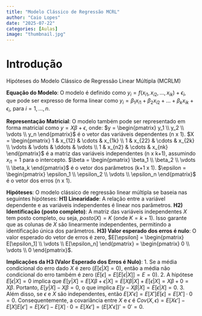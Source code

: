 ```yaml
---
title: "Modelo Clássico de Regressão MCRL"
author: "Caio Lopes"
date: "2025-07-22"
categories: [Aulas]
image: "thumbnail.jpg"
---
```


# Introdução 

Hipóteses do Modelo Clássico de Regressão Linear Múltipla (MCRLM)

**Equação do Modelo**: O modelo é definido como $y_i = f(x_{i1}, x_{i2}, ..., x_{ik}) + \epsilon_i$, que pode ser expresso de forma linear como $y_i = \beta_1 x_{i1} + \beta_2 x_{i2} + ... + \beta_k x_{ik} + \epsilon_i$, para $i = 1, ..., n$.

**Representação Matricial**: O modelo também pode ser representado em forma matricial como $y = X\beta + \epsilon$, onde:
$y = \begin{pmatrix} y_1 \\ y_2 \\ \vdots \\ y_n \end{pmatrix}$ é o vetor das variáveis dependentes (n x 1).
$X = \begin{pmatrix} 1 & x_{12} & \cdots & x_{1k} \\ 1 & x_{22} & \cdots & x_{2k} \\ \vdots & \vdots & \ddots & \vdots \\ 1 & x_{n2} & \cdots & x_{nk} \end{pmatrix}$ é a matriz das variáveis independentes (n x k+1), assumindo $x_{i1} = 1$ para o intercepto.
$\beta = \begin{pmatrix} \beta_1 \\ \beta_2 \\ \vdots \\ \beta_k \end{pmatrix}$ é o vetor dos parâmetros (k+1 x 1).
$\epsilon = \begin{pmatrix} \epsilon_1 \\ \epsilon_2 \\ \vdots \\ \epsilon_n \end{pmatrix}$ é o vetor dos erros (n x 1).

**Hipóteses**: O modelo clássico de regressão linear múltipla se baseia nas seguintes hipóteses:
**H1) Linearidade**: A relação entre a variável dependente e as variáveis independentes é linear nos parâmetros.
**H2) Identificação (posto completo)**: A matriz das variáveis independentes $X$ tem posto completo, ou seja, $posto(X) = K$ (onde $K = k+1$). Isso garante que as colunas de $X$ são linearmente independentes, permitindo a identificação única dos parâmetros.
**H3) Valor esperado dos erros é nulo**: O valor esperado do vetor de erros é zero, $E[\epsilon] = \begin{pmatrix} E[\epsilon_1] \\ \vdots \\ E[\epsilon_n] \end{pmatrix} = \begin{pmatrix} 0 \\ \vdots \\ 0 \end{pmatrix}$.

**Implicações da H3 (Valor Esperado dos Erros é Nulo)**:
    1.  Se a média condicional do erro dado $X$ é zero ($E[\epsilon|X] = 0$), então a média não condicional do erro também é zero ($E[\epsilon] = E[E[\epsilon|X]] = E = 0$).
    2.  A hipótese $E[\epsilon|X] = 0$ implica que $E[y|X] = E[X\beta + \epsilon|X] = E[X\beta|X] + E[\epsilon|X] = X\beta + 0 = X\beta$. Portanto, $E[y|X] - X\beta = 0$, o que implica $E[y - X\beta|X] = E[\epsilon|X] = 0$.
    3.  Além disso, se $\epsilon$ e $X$ são independentes, então $E[X'\epsilon] = E[X']E[\epsilon] = E[X'] \cdot 0 = 0$. Consequentemente, a covariância entre $X$ e $\epsilon$ é $Cov(X, \epsilon) = E[X\epsilon'] - E[X]E[\epsilon'] = E[X\epsilon'] - E[X] \cdot 0 = E[X\epsilon'] = (E[X'\epsilon])' = 0' = 0$.